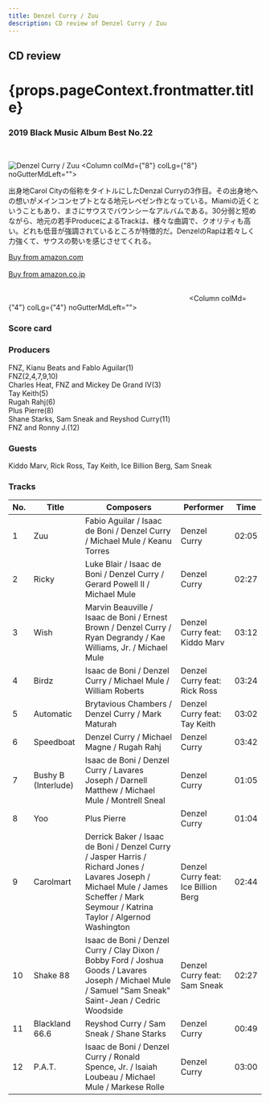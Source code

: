 ```yaml
---
title: Denzel Curry / Zuu
description: CD review of Denzel Curry / Zuu
---
```


<h2>CD review</h2>
<h1 className="h1--no--margin">{props.pageContext.frontmatter.title}</h1>
<h3><Link to="/best50/2019/">2019 Black Music Album Best No.22</Link></h3>

<br/>
<Row  className="image-card-group">
	<Column colMd={"4"} colLg={"4"} noGutterMdLeft="">
       <ImageCard>

![Denzel Curry / Zuu](../../images/cd/denzelcurry1L.jpg) 
</ImageCard>
	</Column>
	<Column colMd={"8"} colLg={"8"} noGutterMdLeft="">
	<p>出身地Carol Cityの俗称をタイトルにしたDenzal Curryの3作目。その出身地への想いがメインコンセプトとなる地元レペゼン作となっている。Miamiの近くということもあり、まさにサウスでバウンシーなアルバムである。30分弱と短めながら、地元の若手ProduceによるTrackは、様々な曲調で、クオリティも高い。どれも低音が強調されているところが特徴的だ。DenzelのRapは若々しく力強くて、サウスの勢いを感じさせてくれる。
	</p>
	<a href="https://amzn.to/2Y2TCw7">Buy from amazon.com</a>
	<br/>  
	<a href="https://amzn.to/3cxCqUJ">Buy from amazon.co.jp</a>
	<br/>
	<a style="display:inline-block;overflow:hidden;background:url(https://linkmaker.itunes.apple.com/ja-jp/lockup.svg?releaseDate=2019-05-31&kind=album&bubble=apple_music&style=mono-black) no-repeat;width:180px;height:45px;" href="https://geo.music.apple.com/jp/album/zuu/1465384996?mt=1&app=music&ls=1&at=11lcug"></a>
	<a style="display:inline-block;overflow:hidden;background:url(https://linkmaker.itunes.apple.com/ja-jp/badge-lrg.svg?releaseDate=2019-05-31T00:00:00Z&kind=album&bubble=itunes_music) no-repeat;width:140px;height:45px;" href="https://geo.music.apple.com/jp/album/zuu/1465384996?app=itunes&at=11lcug"></a>
　　</Column>
</Row>
<Row >
	<Column colMd={"4"} colLg={"4"} noGutterMdLeft="">
<div>
    <h3>Score card</h3>
	<SliderJS1 value="1" />
    <SliderJS2 value="2" />
	<SliderJS3 value="2" />
    <SliderJS4 value="8" />
</div>
</Column>
<Column colMd={"8"} colLg={"8"} noGutterMdLeft="">
<div>
<h3>Producers</h3>
<p>
FNZ, Kianu Beats and Fablo Aguilar(1)
<br/>FNZ(2,4,7,9,10)
<br/>Charles Heat, FNZ and Mickey De Grand IV(3)
<br/>Tay Keith(5)
<br/>Rugah Rahj(6)
<br/>Plus Pierre(8)
<br/>Shane Starks, Sam Sneak and Reyshod Curry(11)
<br/>FNZ and Ronny J.(12)
</p>
<h3>Guests</h3>
<p>
Kiddo Marv, Rick Ross, Tay Keith, Ice Billion Berg, Sam Sneak
</p>
</div>
</Column>
</Row>

<h3>Tracks</h3>

| No. |	 Title              |	 Composers                                                                                                                                                                        |	 Performer                          | Time	|
| --- |	------------------- | ----------------------------------------------------------------------------------------------------------------------------------------------------------------------------------- |	----------------------------------- | ----- |
| 1	  |	Zuu                	| Fabio Aguilar / Isaac de Boni / Denzel Curry / Michael Mule / Keanu Torres                                                                                                          |	Denzel Curry                       	| 02:05 |
| 2	  |	Ricky              	| Luke Blair / Isaac de Boni / Denzel Curry / Gerard Powell II / Michael Mule                                                                                                         |	Denzel Curry                       	| 02:27 |
| 3	  |	Wish               	| Marvin Beauville / Isaac de Boni / Ernest Brown / Denzel Curry / Ryan Degrandy / Kae Williams, Jr. / Michael Mule                                                                   |	Denzel Curry feat: Kiddo Marv      	| 03:12 |
| 4	  |	Birdz              	| Isaac de Boni / Denzel Curry / Michael Mule / William Roberts                                                                                                                       |	Denzel Curry feat: Rick Ross       	| 03:24 |
| 5	  |	Automatic          	| Brytavious Chambers / Denzel Curry / Mark Maturah                                                                                                                                   |	Denzel Curry feat: Tay Keith       	| 03:02 |
| 6	  |	Speedboat          	| Denzel Curry / Michael Magne / Rugah Rahj                                                                                                                                           |	Denzel Curry                       	| 03:42 |
| 7	  |	Bushy B (Interlude)	| Isaac de Boni / Denzel Curry / Lavares Joseph / Darnell Matthew / Michael Mule / Montrell Sneal                                                                                     |	Denzel Curry                       	| 01:05 |
| 8	  |	Yoo                	| Plus Pierre                                                                                                                                                                         |	Denzel Curry                       	| 01:04 |
| 9	  |	Carolmart          	| Derrick Baker / Isaac de Boni / Denzel Curry / Jasper Harris / Richard Jones / Lavares Joseph / Michael Mule / James Scheffer / Mark Seymour / Katrina Taylor / Algernod Washington |	Denzel Curry feat: Ice Billion Berg	| 02:44 |
| 10  |	Shake 88           	| Isaac de Boni / Denzel Curry / Clay Dixon / Bobby Ford / Joshua Goods / Lavares Joseph / Michael Mule / Samuel "Sam Sneak" Saint-Jean / Cedric Woodside                             |	Denzel Curry feat: Sam Sneak       	| 02:27 |
| 11  |	Blackland 66.6     	| Reyshod Curry / Sam Sneak / Shane Starks                                                                                                                                            |	Denzel Curry                       	| 00:49 |
| 12  |	P.A.T.             	| Isaac de Boni / Denzel Curry / Ronald Spence, Jr. / Isaiah Loubeau / Michael Mule / Markese Rolle                                                                                   |	Denzel Curry                       	| 03:00 |

